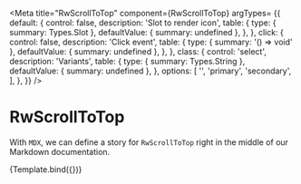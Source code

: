 
<Meta
  title="RwScrollToTop"
  component={RwScrollToTop}
  argTypes= {{
    default: {
      control: false,
      description: 'Slot to render icon',
      table: {
        type: { summary: Types.Slot },
        defaultValue: { summary: undefined },
      },
    },
    click: {
      control: false,
      description: 'Click event',
      table: {
        type: { summary: '() => void' },
        defaultValue: { summary: undefined },
      },
    },
    class: {
      control: 'select',
      description: 'Variants',
      table: {
        type: { summary: Types.String },
        defaultValue: { summary: undefined },
      },
      options: [
        '',
        'primary',
        'secondary',
      ],
    },
  }}
/>


# RwScrollToTop

With `MDX`, we can define a story for `RwScrollToTop` right in the middle of our
Markdown documentation.

<Canvas withSource='none'>
  <Story
    name="Default"
    args={{
      class: 'secondary',
    }}
  >
    {Template.bind({})}
  </Story>
</Canvas>


<Source
  language='html'
  dark
  format={false}
  code={DEFAULT_CODE}
/>

<ArgsTable story="Default" />
